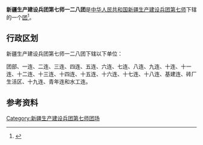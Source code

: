 {{中国乡级行政区
|行政区全称           = 新疆生产建设兵团第七师一二八团
|上级行政区           = [[新疆生产建设兵团第七师|新疆生产建设兵团第七师]]
|行政区类别           = [[团_(军队)|团]]
}}

'''新疆生产建设兵团第七师一二八团'''是[[中华人民共和国|中华人民共和国]][[新疆生产建设兵团|新疆生产建设兵团]][[新疆生产建设兵团第七师|第七师]]下辖的一个[[团_(军队)|团]]<ref>{{Cite journal|title=新疆生产建设兵团分布图|author=新疆生产建设兵团年鉴编辑委员会|journal=兵团年鉴|publisher=新疆生产建设兵团年鉴社|doi=10.42437/y.cnki.yxjsc.2021.000007|year=2020|location=乌鲁木齐|page=7-8|issn=1671-3338}}</ref>。

== 行政区划 ==
新疆生产建设兵团第七师一二八团下辖以下单位：

团部、一连、二连、三连、四连、五连、六连、七连、八连、九连、十连、十一连、十二连、十三连、十四连、十五连、十六连、十七连、十八连、基建连、砖厂生活区、十九连、青年连和水工连。

== 参考资料 ==
{{reflist}}

{{新疆行政区划小作品}}
{{新疆生产建设兵团第七师}}
{{DEFAULTSORT:128}}
[[Category:新疆生产建设兵团第七师团场|Category:新疆生产建设兵团第七师团场]]